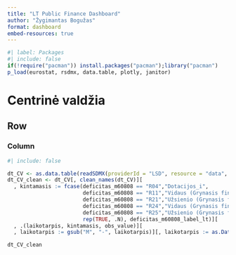 ```yaml
---
title: "LT Public Finance Dashboard"
author: "Žygimantas Bogužas"
format: dashboard
embed-resources: true
---
```


```r
#| label: Packages
#| include: false
if(!require("pacman")) install.packages("pacman");library("pacman")
p_load(eurostat, rsdmx, data.table, plotly, janitor)
```

# Centrinė valdžia {orientation="rows" scrolling="true"}

## Row

### Column {.tabset}

```r
#| include: false

dt_CV <- as.data.table(readSDMX(providerId = "LSD", resource = "data", flowRef = "S7R283_M2040105", dsd = TRUE), labels = T)
dt_CV_clean <- dt_CV[, clean_names(dt_CV)][
  , kintamasis := fcase(deficitas_m60808 == "R04","Dotacijos_i",
                        deficitas_m60808 == "R11","Vidaus (Grynasis finansinio turto pasikeitimas, išskyrus grynuosius pinigus)",
                        deficitas_m60808 == "R21","Užsienio (Grynasis finansinio turto pasikeitimas, išskyrus grynuosius pinigus)",
                        deficitas_m60808 == "R24","Vidaus (Grynasis finansinių įsipareigojimų pasikeitimas)",
                        deficitas_m60808 == "R25","Užsienio (Grynasis finansinių įsipareigojimų pasikeitimas)",
                        rep(TRUE, .N), deficitas_m60808_label_lt)][
  , .(laikotarpis, kintamasis, obs_value)][
  , laikotarpis := gsub("M", "-", laikotarpis)][, laikotarpis := as.Date(paste(laikotarpis, "-01", sep = ""))][]

dt_CV_clean
```
